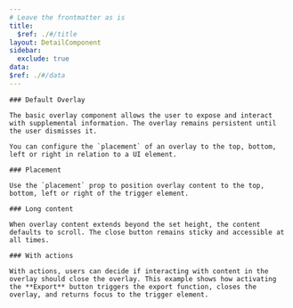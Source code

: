 ```yaml
---
# Leave the frontmatter as is
title:
  $ref: ./#/title
layout: DetailComponent
sidebar:
  exclude: true
data:
$ref: ./#/data
---
```


<LivePreviewControls>
  <LivePreview componentName="overlay" exampleName="Default" displayName="Default Overlay">

    ### Default Overlay

    The basic overlay component allows the user to expose and interact with supplemental information. The overlay remains persistent until the user dismisses it.

    You can configure the `placement` of an overlay to the top, bottom, left or right in relation to a UI element.

  </LivePreview>

  <LivePreview componentName="overlay" exampleName="Placement">

    ### Placement

    Use the `placement` prop to position overlay content to the top, bottom, left or right of the trigger element.

  </LivePreview>

  <LivePreview componentName="overlay" exampleName="LongContent">

    ### Long content

    When overlay content extends beyond the set height, the content defaults to scroll. The close button remains sticky and accessible at all times.

  </LivePreview>

  <LivePreview componentName="overlay" exampleName="WithActions">

    ### With actions

    With actions, users can decide if interacting with content in the overlay should close the overlay. This example shows how activating the **Export** button triggers the export function, closes the overlay, and returns focus to the trigger element.

  </LivePreview>

</LivePreviewControls>
